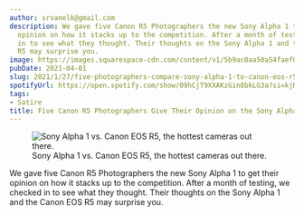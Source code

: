 ```yaml
---
author: srvanelk@gmail.com
description: We gave five Canon R5 Photographers the new Sony Alpha 1 to get their
  opinion on how it stacks up to the competition. After a month of testing, we checked
  in to see what they thought. Their thoughts on the Sony Alpha 1 and the Canon EOS
  R5 may surprise you.
image: https://images.squarespace-cdn.com/content/v1/5b9ac0aa50a54faef024c950/1620148571821-GQZ46DMQZG2ZCFJC3GJ6/canon+vs+sony.jpg?format=original
pubDate: 2021-04-01
slug: 2021/1/27/five-photographers-compare-sony-alpha-1-to-canon-eos-r5
spotifyUrl: https://open.spotify.com/show/09hCjT9XXAKzGin8bkLG3a?si=kjRZvQ1JTb6Ov3HVzSSlWA
tags:
- Satire
title: Five Canon R5 Photographers Give Their Opinion on the Sony Alpha 1
---
```


<figure>
  <img src="https://images.squarespace-cdn.com/content/v1/5b9ac0aa50a54faef024c950/1620148571821-GQZ46DMQZG2ZCFJC3GJ6/canon+vs+sony.jpg?format=original" alt=" Sony Alpha 1 vs. Canon EOS R5, the hottest cameras out there. " />
  <figcaption>Sony Alpha 1 vs. Canon EOS R5, the hottest cameras out there.</figcaption>
</figure>

We gave five Canon R5 Photographers the new Sony Alpha 1 to get their opinion on how it stacks up to the competition. After a month of testing, we checked in to see what they thought. Their thoughts on the Sony Alpha 1 and the Canon EOS R5 may surprise you.

<figure>
  <img src="https://images.squarespace-cdn.com/content/v1/5b9ac0aa50a54faef024c950/1620145968409-36INHGOZR1SQJPU3AP6N/ludovic-migneault-EZ4TYgXPNWk-unsplash.jpeg?format=original" alt="" />
</figure>
<figure>
  <img src="https://images.squarespace-cdn.com/content/v1/5b9ac0aa50a54faef024c950/1620146005561-BN4P7R21LMXEG4X8HHPE/jamie-fenn-65pQ4qydDiE-unsplash.jpeg?format=original" alt="" />
</figure>
<figure>
  <img src="https://images.squarespace-cdn.com/content/v1/5b9ac0aa50a54faef024c950/1620146675451-FN5O2Q7J4ND3A4CZ3IIT/philip-martin-D6MmPV6SHqg-unsplash.jpeg?format=original" alt="" />
</figure>
<figure>
  <img src="https://images.squarespace-cdn.com/content/v1/5b9ac0aa50a54faef024c950/1620146156366-4X329NS34WQEGOL2G1FX/bank-phrom-6ocs_fghNQg-unsplash.jpeg?format=original" alt="" />
</figure>
<figure>
  <img src="https://images.squarespace-cdn.com/content/v1/5b9ac0aa50a54faef024c950/1620146970220-7MMJO9M4LP5MK68IJ5YB/sai-maddali-cOUtDKBKD2g-unsplash.jpeg?format=original" alt="" />
</figure>